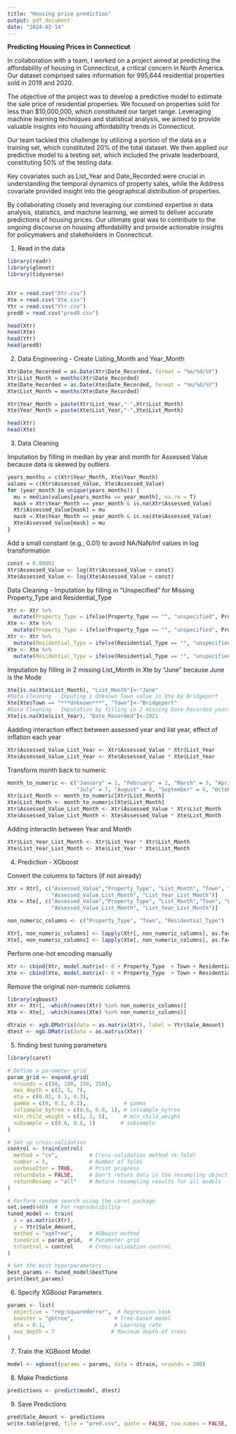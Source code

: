 ```yaml
---
title: "Housing price prediction"
output: pdf_document
date: "2024-02-14"
---
```


**Predicting Housing Prices in Connecticut**
\n

In collaboration with a team, I worked on a project aimed at predicting the affordability of housing in Connecticut, a critical concern in North America. Our dataset comprised sales information for 995,644 residential properties sold in 2019 and 2020.

The objective of the project was to develop a predictive model to estimate the sale price of residential properties. We focused on properties sold for less than $10,000,000, which constituted our target range. Leveraging machine learning techniques and statistical analysis, we aimed to provide valuable insights into housing affordability trends in Connecticut.

Our team tackled this challenge by utilizing a portion of the data as a training set, which constituted 20% of the total dataset. We then applied our predictive model to a testing set, which included the private leaderboard, constituting 50% of the testing data.

Key covariates such as List_Year and Date_Recorded were crucial in understanding the temporal dynamics of property sales, while the Address covariate provided insight into the geographical distribution of properties.

By collaborating closely and leveraging our combined expertise in data analysis, statistics, and machine learning, we aimed to deliver accurate predictions of housing prices. Our ultimate goal was to contribute to the ongoing discourse on housing affordability and provide actionable insights for policymakers and stakeholders in Connecticut.
 

1. Read in the data
```r
library(readr)
library(glmnet)
library(tidyverse)


Xtr = read.csv("Xtr.csv")
Xte = read.csv("Xte.csv")
Ytr = read.csv("Ytr.csv")
pred0 = read.csv("pred0.csv")

head(Xtr)
head(Xte)
head(Ytr)
head(pred0)
```

2. Data Engineering - Create Listing_Month and Year_Month
```r

Xtr$Date_Recorded = as.Date(Xtr$Date_Recorded, format = "%m/%d/%Y")
Xtr$List_Month = months(Xtr$Date_Recorded)
Xte$Date_Recorded = as.Date(Xte$Date_Recorded, format = "%m/%d/%Y")
Xte$List_Month = months(Xte$Date_Recorded)

Xtr$Year_Month = paste(Xtr$List_Year,"-",Xtr$List_Month)
Xte$Year_Month = paste(Xte$List_Year,"-",Xte$List_Month)

head(Xtr)
head(Xte)
```

3. Data Cleaning

Imputation by filling in median by year and month for Assessed Value because data is skewed by outliers
```r
years_months = c(Xtr$Year_Month, Xte$Year_Month)
values = c(Xtr$Assessed_Value, Xte$Assessed_Value)
for (year_month in unique(years_months)) {
  mu = median(values[years_months == year_month], na.rm = T)
  mask = Xtr$Year_Month == year_month & is.na(Xtr$Assessed_Value)
  Xtr$Assessed_Value[mask] = mu
  mask = Xte$Year_Month == year_month & is.na(Xte$Assessed_Value)
  Xte$Assessed_Value[mask] = mu
}

```

Add a small constant (e.g., 0.01) to avoid NA/NaN/Inf values in log transformation
```r
const = 0.00001
Xtr$Assessed_Value <- log(Xtr$Assessed_Value + const)
Xte$Assessed_Value <- log(Xte$Assessed_Value + const)
```

Data Cleaning - Imputation by filling in "Unspecified" for Missing Property_Type and Residential_Type
```r
Xtr <- Xtr %>%
  mutate(Property_Type = ifelse(Property_Type == "", "unspecified", Property_Type))
Xte <- Xte %>%
  mutate(Property_Type = ifelse(Property_Type == "", "unspecified", Property_Type))
Xtr <- Xtr %>%
  mutate(Residential_Type = ifelse(Residential_Type == "", "unspecified", Residential_Type))
Xte <- Xte %>%
  mutate(Residential_Type = ifelse(Residential_Type == "", "unspecified", Residential_Type))
```

Imputation by filling in 2 missing List_Month in Xte by "June" because June is the Mode
```r
Xte[is.na(Xte$List_Month), "List_Month"]<-"June"
#Data Cleaning - Imputing 1 Unknown Town value in Xte by Bridgeport
Xte[Xte$Town == "***Unknown***", "Town"]<-"Bridgeport"
#Data Cleaning - Imputation by filling in 2 missing Date_Recorded years in Xte by 2021 because 2021 is the mode
Xte[is.na(Xte$List_Year), "Date_Recorded"]<-2021
```

Aadding interaction effect between assessed year and list year, effect of inflation each year
```r
Xtr$Assessed_Value_List_Year <- Xtr$Assessed_Value * Xtr$List_Year
Xte$Assessed_Value_List_Year <- Xte$Assessed_Value * Xte$List_Year
```

Transform month back to numeric
```r
month_to_numeric <- c("January" = 1, "February" = 2, "March" = 3, "April" = 4, "May" = 5, "June" = 6,
                      "July" = 7, "August" = 8, "September" = 9, "October" = 10, "November" = 11, "December" = 12)
Xtr$List_Month <- month_to_numeric[Xtr$List_Month]
Xte$List_Month <- month_to_numeric[Xte$List_Month]
Xtr$Assessed_Value_List_Month <- Xtr$Assessed_Value * Xtr$List_Month
Xte$Assessed_Value_List_Month <- Xte$Assessed_Value * Xte$List_Month
```

Adding interactin between Year and Month
```r
Xtr$List_Year_List_Month <- Xtr$List_Year * Xtr$List_Month
Xte$List_Year_List_Month <- Xte$List_Year * Xte$List_Month

```

4. Prediction - XGboost

Convert the columns to factors (if not already)
```r
Xtr = Xtr[, c("Assessed_Value","Property_Type", "List_Month", "Town", "List_Year", "Residential_Type", "Assessed_Value_List_Year",
              "Assessed_Value_List_Month", "List_Year_List_Month")]
Xte = Xte[, c("Assessed_Value","Property_Type", "List_Month","Town", "List_Year", "Residential_Type","Assessed_Value_List_Year",
              "Assessed_Value_List_Month", "List_Year_List_Month")]

non_numeric_columns <- c("Property_Type", "Town", "Residential_Type")

Xtr[, non_numeric_columns] <- lapply(Xtr[, non_numeric_columns], as.factor)
Xte[, non_numeric_columns] <- lapply(Xte[, non_numeric_columns], as.factor)
```


Perform one-hot encoding manually
```r
Xtr <- cbind(Xtr, model.matrix(~ 0 + Property_Type  + Town + Residential_Type, data = Xtr))
Xte <- cbind(Xte, model.matrix(~ 0 + Property_Type  + Town + Residential_Type, data = Xte))
```

Remove the original non-numeric columns
```r
library(xgboost)
Xtr <- Xtr[, -which(names(Xtr) %in% non_numeric_columns)]
Xte <- Xte[, -which(names(Xte) %in% non_numeric_columns)]

dtrain <- xgb.DMatrix(data = as.matrix(Xtr), label = Ytr$Sale_Amount)
dtest <- xgb.DMatrix(data = as.matrix(Xte))
```

5. finding best tuning parameters
```r
library(caret)

# Define a parameter grid
param_grid <- expand.grid(
  nrounds = c(50, 100, 150, 250),
  max_depth = c(3, 5, 7),
  eta = c(0.01, 0.1, 0.3),
  gamma = c(0, 0.1, 0.2),            # gamma
  colsample_bytree = c(0.6, 0.8, 1), # colsample_bytree
  min_child_weight = c(1, 3, 5),     # min_child_weight
  subsample = c(0.6, 0.8, 1)        # subsample
)

# Set up cross-validation
control <- trainControl(
  method = "cv",          # Cross-validation method (k-fold)
  number = 5,             # Number of folds
  verboseIter = TRUE,     # Print progress
  returnData = FALSE,     # Don't return data in the resampling object
  returnResamp = "all"    # Return resampling results for all models
)

# Perform random search using the caret package
set.seed(440)  # For reproducibility
tuned_model <- train(
  x = as.matrix(Xtr),
  y = Ytr$Sale_Amount,
  method = "xgbTree",     # XGBoost method
  tuneGrid = param_grid,  # Parameter grid
  trControl = control     # Cross-validation control
)

# Get the best hyperparameters
best_params <- tuned_model$bestTune
print(best_params)
```

6. Specify XGBoost Parameters
```r
params <- list(
  objective = "reg:squarederror",  # Regression task
  booster = "gbtree",             # Tree-based model
  eta = 0.1,                      # Learning rate
  max_depth = 7                  # Maximum depth of trees
)
```

7. Train the XGBoost Model
```r
model <- xgboost(params = params, data = dtrain, nrounds = 200)
```

8. Make Predictions
```r
predictions <- predict(model, dtest)
```

9. Save Predictions
```r
pred$Sale_Amount <- predictions
write.table(pred, file = "pred.csv", quote = FALSE, row.names = FALSE, sep = ",")
```


